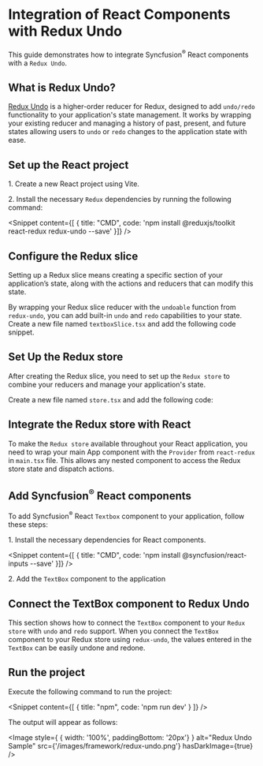 
<Meta
 title="React components in Redux Undo | Syncfusion"
 description="Integrate React components with Redux Undo to implement robust undo/redo functionality."
/>

# Integration of React Components with Redux Undo

This guide demonstrates how to integrate Syncfusion<sup>®</sup> React components with a `Redux Undo`.

## What is Redux Undo?

<a href="https://github.com/omnidan/redux-undo" target="_blank" rel="noopener noreferrer">Redux Undo</a> is a higher-order reducer for Redux, designed to add `undo/redo` functionality to your application's state management. It works by wrapping your existing reducer and managing a history of past, present, and future states allowing users to `undo` or `redo` changes to the application state with ease.

## Set up the React project

1\. Create a new React project using <Link to="/getting-started/vite#create-a-vite-project">Vite</Link>.

2\. Install the necessary `Redux` dependencies by running the following command:

<Snippet content={[ { title: "CMD", code: 'npm install @reduxjs/toolkit react-redux redux-undo --save' }]} />

## Configure the Redux slice

Setting up a Redux slice means creating a specific section of your application’s state, along with the actions and reducers that can modify this state. 

By wrapping your Redux slice reducer with the `undoable` function from `redux-undo`, you can add built-in `undo` and `redo` capabilities to your state. Create a new file named `textboxSlice.tsx` and add the following code snippet.

<Snippet content={reduxUndoSlice} />

## Set Up the Redux store

After creating the Redux slice, you need to set up the `Redux store` to combine your reducers and manage your application's state.

Create a new file named `store.tsx` and add the following code:

<Snippet content={reduxUndoStore} />

## Integrate the Redux store with React

To make the `Redux store` available throughout your React application, you need to wrap your main App component with the `Provider` from `react-redux` in `main.tsx` file. This allows any nested component to access the Redux store state and dispatch actions.

<Snippet content={reduxUndoMain} />

## Add Syncfusion<sup>®</sup> React components

To add Syncfusion<sup>®</sup> React `Textbox` component to your application, follow these steps:

1\. Install the necessary dependencies for React components.

<Snippet content={[ { title: "CMD", code: 'npm install @syncfusion/react-inputs --save' }]} />

2\. Add the `TextBox` component to the application

<Snippet content={reduxUndoTextbox} />

## Connect the TextBox component to Redux Undo

This section shows how to connect the `TextBox` component to your `Redux store` with `undo` and `redo` support. When you connect the `TextBox` component to your Redux store using `redux-undo`, the values entered in the `TextBox` can be easily undone and redone.

<Snippet content={reduxUndoSnippet} />

## Run the project

Execute the following command to run the project:

<Snippet content={[ { title: "npm", code: 'npm run dev' } ]} />

The output will appear as follows:

<Image style={ { width: '100%', paddingBottom: '20px'} } alt="Redux Undo Sample" src={'/images/framework/redux-undo.png'} hasDarkImage={true} />

